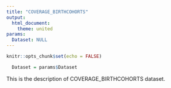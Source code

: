 ```yaml
---
title: "COVERAGE_BIRTHCOHORTS"
output: 
  html_document:
    theme: united
params:
  Dataset: NULL
---
```


```r
knitr::opts_chunk$set(echo = FALSE)
```

```r
  Dataset = params$Dataset
```

This is the description of COVERAGE_BIRTHCOHORTS dataset.
